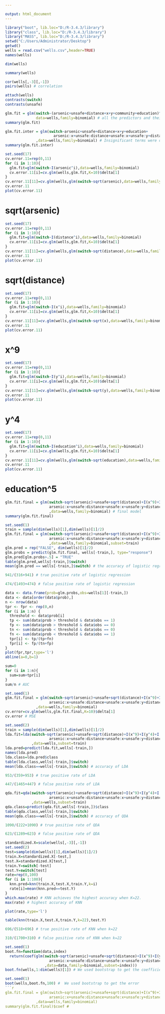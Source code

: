 ---

output: html_document
---

```{r}
library("boot", lib.loc="D:/R-3.4.3/library")
library("class", lib.loc="D:/R-3.4.3/library")
library("MASS", lib.loc="D:/R-3.4.3/library")
setwd("C:/Users/Administrator/Desktop")
getwd()
wells = read.csv("wells.csv",header=TRUE)
names(wells)
```

```{r}
dim(wells)
```

```{r}
summary(wells)
```

```{r}
cor(wells[,-3][,-1]) 
pairs(wells) # correlation
```

```{r}
attach(wells)
contrasts(switch)
contrasts(unsafe)
```

```{r}
glm.fit = glm(switch~(arsenic+unsafe+distance+x+y+community+education)^2,
              data=wells,family=binomial) # all the predictors and their interaction
summary(glm.fit)
```

```{r}
glm.fit.inter = glm(switch~arsenic+unsafe+distance+x+y+education+
                      arsenic:x+unsafe:distance+unsafe:x+unsafe:y+distance:education+x:y
              ,data=wells,family=binomial) # Insignificant terms were dropped for alpha=0.01
summary(glm.fit.inter)
```

```{r}
set.seed(17)
cv.error.11=rep(0,11)
for (i in 1:10){
  glm.fit=glm(switch~I(arsenic^i),data=wells,family=binomial)
  cv.error.11[i]=cv.glm(wells,glm.fit,K=10)$delta[1]
}
cv.error.11[11]=cv.glm(wells,glm(switch~sqrt(arsenic),data=wells,family=binomial),K=10)$delta[1]
cv.error.11
plot(cv.error.11)
```
# sqrt(arsenic)

```{r}
set.seed(17)
cv.error.11=rep(0,11)
for (i in 1:10){
  glm.fit=glm(switch~I(distance^i),data=wells,family=binomial)
  cv.error.11[i]=cv.glm(wells,glm.fit,K=10)$delta[1]
}
cv.error.11[11]=cv.glm(wells,glm(switch~sqrt(distance),data=wells,family=binomial),K=10)$delta[1]
cv.error.11
plot(cv.error.11)
```
# sqrt(distance)

```{r}
set.seed(17)
cv.error.11=rep(0,11)
for (i in 1:10){
  glm.fit=glm(switch~I(x^i),data=wells,family=binomial)
  cv.error.11[i]=cv.glm(wells,glm.fit,K=10)$delta[1]
}
cv.error.11[11]=cv.glm(wells,glm(switch~sqrt(x),data=wells,family=binomial),K=10)$delta[1]
cv.error.11
plot(cv.error.11)
```
# x^9

```{r}
set.seed(17)
cv.error.11=rep(0,11)
for (i in 1:10){
  glm.fit=glm(switch~I(y^i),data=wells,family=binomial)
  cv.error.11[i]=cv.glm(wells,glm.fit,K=10)$delta[1]
}
cv.error.11[11]=cv.glm(wells,glm(switch~sqrt(y),data=wells,family=binomial),K=10)$delta[1]
cv.error.11
plot(cv.error.11)
```
# y^4

```{r}
set.seed(17)
cv.error.11=rep(0,11)
for (i in 1:10){
  glm.fit=glm(switch~I(education^i),data=wells,family=binomial)
  cv.error.11[i]=cv.glm(wells,glm.fit,K=10)$delta[1]
}
cv.error.11[11]=cv.glm(wells,glm(switch~sqrt(education),data=wells,family=binomial),K=10)$delta[1]
cv.error.11
plot(cv.error.11)
```
# education^5

```{r}
glm.fit.final = glm(switch~sqrt(arsenic)+unsafe+sqrt(distance)+I(x^9)+I(y^4)+I(education^5)+
                    arsenic:x+unsafe:distance+unsafe:x+unsafe:y+distance:education+x:y
                    ,data=wells,family=binomial) # final model
summary(glm.fit.final)
```

```{r}
set.seed(1)
train = sample(dim(wells)[1],dim(wells)[1]/2)
glm.fit.final = glm(switch~sqrt(arsenic)+unsafe+sqrt(distance)+I(x^9)+I(y^4)+I(education^5)+
                    arsenic:x+unsafe:distance+unsafe:x+unsafe:y+distance:education+x:y
                    ,data=wells,family=binomial,subset=train)
glm.pred = rep("FALSE", dim(wells)[1]/2)
glm.probs = predict(glm.fit.final, wells[-train,], type="response")
glm.pred[glm.probs>.5] = "TRUE"
table(glm.pred,wells[-train,]$switch)
mean(glm.pred == wells[-train,]$switch) # the accuracy of logistic regression
```

```{r}
941/(316+941) # true positive rate of logistic regression
```

```{r}
474/(1493+474) # false positive rate of logistic regression
```

```{r}
data <- data.frame(prob=glm.probs,obs=wells[1][-train,])
data <- data[order(data$prob),]
n <- nrow(data)
tpr <- fpr <- rep(0,n)
for (i in 1:n) {
  threshold <- data$prob[i]
  tp <- sum(data$prob > threshold & data$obs == 1)
  fp <- sum(data$prob > threshold & data$obs == 0)
  tn <- sum(data$prob < threshold & data$obs == 0)
  fn <- sum(data$prob < threshold & data$obs == 1)
  tpr[i] <- tp/(tp+fn) 
  fpr[i] <- fp/(tn+fp) 
}
plot(fpr,tpr,type='l')
abline(a=0,b=1)
```

```{r}
sum=0
for (i in 1:n){
  sum=sum+tpr[i]
}
sum/n # AUC
```

```{r}
set.seed(1)
glm.fit.final = glm(switch~sqrt(arsenic)+unsafe+sqrt(distance)+I(x^9)+I(y^4)+I(education^5)+
                    arsenic:x+unsafe:distance+unsafe:x+unsafe:y+distance:education+x:y
              ,data=wells,family=binomial)
cv.error=cv.glm(wells,glm.fit.final,K=10)$delta[1]
cv.error # MSE
```

```{r}
set.seed(2)
train = sample(dim(wells)[1],dim(wells)[1]/2)
lda.fit=lda(switch~sqrt(arsenic)+unsafe+sqrt(distance)+I(x^9)+I(y^4)+I(education^5)+
                    arsenic:x+unsafe:distance+unsafe:x+unsafe:y+distance:education+x:y
            ,data=wells,subset=train)
lda.pred=predict(lda.fit,wells[-train,])
names(lda.pred)
lda.class=lda.pred$class
table(lda.class,wells[-train,]$switch)
mean(lda.class==wells[-train,]$switch) # accuracy of LDA
```

```{r}
953/(359+953) # true positive rate of LDA
```

```{r}
447/(1465+447) # false positive rate of LDA
```
```{r}
qda.fit=qda(switch~sqrt(arsenic)+unsafe+sqrt(distance)+I(x^9)+I(y^4)+I(education^5)+
                    arsenic:x+unsafe:distance+unsafe:x+unsafe:y+distance:education+x:y
            ,data=wells,subset=train)
qda.class=predict(qda.fit,wells[-train,])$class
table(qda.class,wells[-train,]$switch)
mean(qda.class==wells[-train,]$switch) # accuracy of QDA
```

```{r}
1090/(222+1090) # true positive rate of QDA
```

```{r}
623/(1289+623) # false positive rate of QDA
```

```{r}
standardized.X=scale(wells[,-3][,-1])
set.seed(2)
test=sample(dim(wells)[1],dim(wells)[1]/2)
train.X=standardized.X[-test,]
test.X=standardized.X[test,]
train.Y=switch[-test]
test.Y=switch[test]
rate=rep(0,100)
for (i in 1:100){
  knn.pred=knn(train.X,test.X,train.Y,k=i)
  rate[i]=mean(knn.pred==test.Y)
}
which.max(rate) # KNN achieves the highest accuracy when K=22.
max(rate) # highest accuracy of KNN
```

```{r}
plot(rate,type='l') 
```

```{r}
table(knn(train.X,test.X,train.Y,k=22),test.Y)
```

```{r}
696/(518+696) # true positive rate of KNN when k=22
```

```{r}
310/(1700+310) # false positive rate of KNN when k=22
```

```{r}
set.seed(1)
boot.fn=function(data,index)
  return(coef(glm(switch~sqrt(arsenic)+unsafe+sqrt(distance)+I(x^9)+I(y^4)+I(education^5)+
                    arsenic:x+unsafe:distance+unsafe:x+unsafe:y+distance:education+x:y
                  ,data=data,family=binomial,subset=index)))
boot.fn(wells,1:dim(wells)[1]) # We used bootstrap to get the coefficients of logistic regression
```

```{r}
set.seed(1)
boot(wells,boot.fn,100) #  We used bootstrap to get the error
```{r}
glm.fit.final = glm(switch~sqrt(arsenic)+unsafe+sqrt(distance)+I(x^9)+I(y^4)+I(education^5)+
                    arsenic:x+unsafe:distance+unsafe:x+unsafe:y+distance:education+x:y
              ,data=wells,family=binomial)
summary(glm.fit.final)$coef #
```